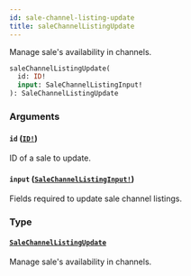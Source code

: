 ```yaml
---
id: sale-channel-listing-update
title: saleChannelListingUpdate
---
```


Manage sale's availability in channels.

```graphql
saleChannelListingUpdate(
  id: ID!
  input: SaleChannelListingInput!
): SaleChannelListingUpdate

```

### Arguments

#### `id` ([`ID!`](/docs/developer/api-reference/scalars/id))

ID of a sale to update.

#### `input` ([`SaleChannelListingInput!`](/docs/developer/api-reference/inputs/sale-channel-listing-input))

Fields required to update sale channel listings.

### Type

#### [`SaleChannelListingUpdate`](/docs/developer/api-reference/objects/sale-channel-listing-update)

Manage sale's availability in channels.
